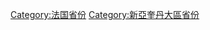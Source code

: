 {{Cat main|吉倫特省}}
{{Commons cat|Gironde|Category:Gironde}}

[[Category:法国省份|Category:法国省份]]
[[Category:新亞奎丹大區省份|Category:新亞奎丹大區省份]]